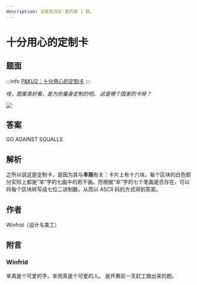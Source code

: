 ```yaml
---
description: 这是觅月区·夏的第 1 题。
---
```


# 十分用心的定制卡

## 题面

:::info
[P&KU2：十分用心的定制卡](https://pnku2.pkupuzzle.art/#/game/miyue/summer_01)
:::

_哇，图案真好看，是为你量身定制的吧。_
_这是哪个国家的卡呀？_

![](./17-shi-fen-yong-xin-de-ding-zhi-ka.assets/image_1.webp)

## 答案

GO AGAINST SQUALLS

## 解析

之所以说这是定制卡，是因为其与**芈雨**有关：卡片上有十六块，每个区块的白色部分实际上都是“芈”字的七画中的若干画。而根据“芈”字的七个笔画是否存在，可以将每个区块转写成七位二进制数，从而以 ASCII 码的方式得到答案。

## 作者

Winfrid（设计与美工）

## 附言

### Winfrid

芈真是个可爱的字。芈雨真是个可爱的人。 是开赛前一天赶工做出来的题。
